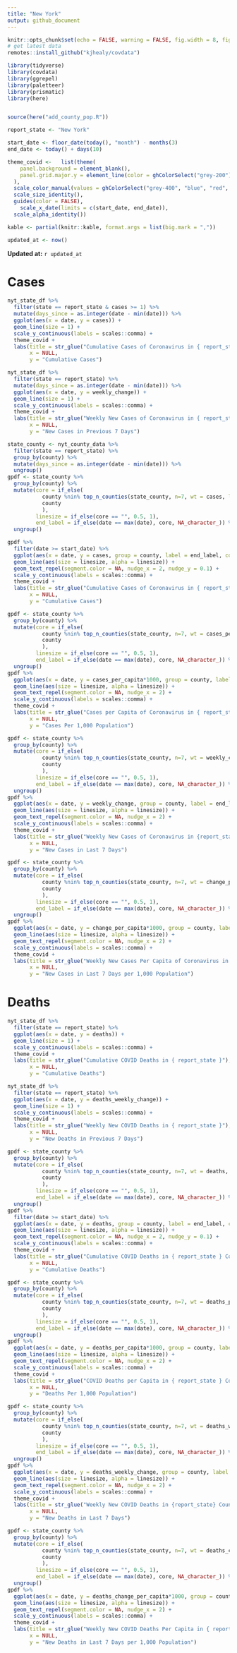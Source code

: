 ```yaml
---
title: "New York"
output: github_document
---
```


```r
knitr::opts_chunk$set(echo = FALSE, warning = FALSE, fig.width = 8, fig.height = 6, fig.retina = 4)
# get latest data
remotes::install_github("kjhealy/covdata")

library(tidyverse)
library(covdata)
library(ggrepel)
library(paletteer)
library(prismatic)
library(here)


source(here("add_county_pop.R"))

report_state <- "New York"

start_date <- floor_date(today(), "month") - months(3)
end_date <- today() + days(10)

theme_covid <-   list(theme(
    panel.background = element_blank(),
    panel.grid.major.y = element_line(color = ghColorSelect("grey-200"))
  ),
  scale_color_manual(values = ghColorSelect("grey-400", "blue", "red", "green", "yellow-800", "purple", "orange", "pink")),
  scale_size_identity(),
  guides(color = FALSE),
    scale_x_date(limits = c(start_date, end_date)),
  scale_alpha_identity())

kable <- partial(knitr::kable, format.args = list(big.mark = ","))

updated_at <- now()
```

**Updated at:** `r updated_at`

# Cases

```r
nyt_state_df %>% 
  filter(state == report_state & cases >= 1) %>% 
  mutate(days_since = as.integer(date - min(date))) %>% 
  ggplot(aes(x = date, y = cases)) +
  geom_line(size = 1) +
  scale_y_continuous(labels = scales::comma) +
  theme_covid +
  labs(title = str_glue("Cumulative Cases of Coronavirus in { report_state }"),
       x = NULL,
       y = "Cumulative Cases")
```

```r
nyt_state_df %>% 
  filter(state == report_state) %>% 
  mutate(days_since = as.integer(date - min(date))) %>% 
  ggplot(aes(x = date, y = weekly_change)) +
  geom_line(size = 1) +
  scale_y_continuous(labels = scales::comma) +
  theme_covid +
  labs(title = str_glue("Weekly New Cases of Coronavirus in { report_state }"),
       x = NULL,
       y = "New Cases in Previous 7 Days")
```

```r
state_county <- nyt_county_data %>% 
  filter(state == report_state) %>% 
  group_by(county) %>% 
  mutate(days_since = as.integer(date - min(date))) %>% 
  ungroup()
gpdf <- state_county %>% 
  group_by(county) %>% 
  mutate(core = if_else(
           county %nin% top_n_counties(state_county, n=7, wt = cases, label = county), "", 
           county 
           ),
         linesize = if_else(core == "", 0.5, 1),
         end_label = if_else(date == max(date), core, NA_character_)) %>% 
  ungroup()
```



```r
gpdf %>% 
  filter(date >= start_date) %>% 
  ggplot(aes(x = date, y = cases, group = county, label = end_label, color = core)) +
  geom_line(aes(size = linesize, alpha = linesize)) +
  geom_text_repel(segment.color = NA, nudge_x = 2, nudge_y = 0.1) +
  scale_y_continuous(labels = scales::comma) +
  theme_covid +
  labs(title = str_glue("Cumulative Cases of Coronavirus in { report_state } Counties"),
       x = NULL,
       y = "Cumulative Cases")
```

```r
gpdf <- state_county %>% 
  group_by(county) %>% 
  mutate(core = if_else(
           county %nin% top_n_counties(state_county, n=7, wt = cases_per_capita, label = county), "", 
           county 
           ),
         linesize = if_else(core == "", 0.5, 1),
         end_label = if_else(date == max(date), core, NA_character_)) %>% 
  ungroup()
gpdf %>% 
  ggplot(aes(x = date, y = cases_per_capita*1000, group = county, label = end_label, color = core)) +
  geom_line(aes(size = linesize, alpha = linesize)) +
  geom_text_repel(segment.color = NA, nudge_x = 2) +
  scale_y_continuous(labels = scales::comma) +
  theme_covid +
  labs(title = str_glue("Cases per Capita of Coronavirus in { report_state } Counties"),
       x = NULL,
       y = "Cases Per 1,000 Population")
```





```r
gpdf <- state_county %>% 
  group_by(county) %>% 
  mutate(core = if_else(
           county %nin% top_n_counties(state_county, n=7, wt = weekly_change, label = county), "", 
           county 
           ),
         linesize = if_else(core == "", 0.5, 1),
         end_label = if_else(date == max(date), core, NA_character_)) %>% 
  ungroup()
gpdf %>% 
  ggplot(aes(x = date, y = weekly_change, group = county, label = end_label, color = core)) +
  geom_line(aes(size = linesize, alpha = linesize)) +
  geom_text_repel(segment.color = NA, nudge_x = 2) +
  scale_y_continuous(labels = scales::comma) +
  theme_covid +
  labs(title = str_glue("Weekly New Cases of Coronavirus in {report_state} Counties"),
       x = NULL,
       y = "New Cases in Last 7 Days")
```


```r
gpdf <- state_county %>% 
  group_by(county) %>% 
  mutate(core = if_else(
           county %nin% top_n_counties(state_county, n=7, wt = change_per_capita, label = county), "", 
           county 
           ),
         linesize = if_else(core == "", 0.5, 1),
         end_label = if_else(date == max(date), core, NA_character_)) %>% 
  ungroup()
gpdf %>% 
  ggplot(aes(x = date, y = change_per_capita*1000, group = county, label = end_label, color = core)) +
  geom_line(aes(size = linesize, alpha = linesize)) +
  geom_text_repel(segment.color = NA, nudge_x = 2) +
  scale_y_continuous(labels = scales::comma) +
  theme_covid +
  labs(title = str_glue("Weekly New Cases Per Capita of Coronavirus in { report_state } Counties"),
       x = NULL,
       y = "New Cases in Last 7 Days per 1,000 Population")
```

# Deaths


```r
nyt_state_df %>% 
  filter(state == report_state) %>% 
  ggplot(aes(x = date, y = deaths)) +
  geom_line(size = 1) +
  scale_y_continuous(labels = scales::comma) +
  theme_covid +
  labs(title = str_glue("Cumulative COVID Deaths in { report_state }"),
       x = NULL,
       y = "Cumulative Deaths")
```

```r
nyt_state_df %>% 
  filter(state == report_state) %>% 
  ggplot(aes(x = date, y = deaths_weekly_change)) +
  geom_line(size = 1) +
  scale_y_continuous(labels = scales::comma) +
  theme_covid +
  labs(title = str_glue("Weekly New COVID Deaths in { report_state }"),
       x = NULL,
       y = "New Deaths in Previous 7 Days")
```



```r
gpdf <- state_county %>% 
  group_by(county) %>% 
  mutate(core = if_else(
           county %nin% top_n_counties(state_county, n=7, wt = deaths, label = county), "", 
           county 
           ),
         linesize = if_else(core == "", 0.5, 1),
         end_label = if_else(date == max(date), core, NA_character_)) %>% 
  ungroup()
gpdf %>% 
  filter(date >= start_date) %>% 
  ggplot(aes(x = date, y = deaths, group = county, label = end_label, color = core)) +
  geom_line(aes(size = linesize, alpha = linesize)) +
  geom_text_repel(segment.color = NA, nudge_x = 2, nudge_y = 0.1) +
  scale_y_continuous(labels = scales::comma) +
  theme_covid +
  labs(title = str_glue("Cumulative COVID Deaths in { report_state } Counties"),
       x = NULL,
       y = "Cumulative Deaths")
```

```r
gpdf <- state_county %>% 
  group_by(county) %>% 
  mutate(core = if_else(
           county %nin% top_n_counties(state_county, n=7, wt = deaths_per_capita, label = county), "", 
           county 
           ),
         linesize = if_else(core == "", 0.5, 1),
         end_label = if_else(date == max(date), core, NA_character_)) %>% 
  ungroup()
gpdf %>% 
  ggplot(aes(x = date, y = deaths_per_capita*1000, group = county, label = end_label, color = core)) +
  geom_line(aes(size = linesize, alpha = linesize)) +
  geom_text_repel(segment.color = NA, nudge_x = 2) +
  scale_y_continuous(labels = scales::comma) +
  theme_covid +                                                                                  
  labs(title = str_glue("COVID Deaths per Capita in { report_state } Counties"),
       x = NULL,
       y = "Deaths Per 1,000 Population")
```





```r
gpdf <- state_county %>% 
  group_by(county) %>% 
  mutate(core = if_else(
           county %nin% top_n_counties(state_county, n=7, wt = deaths_weekly_change, label = county), "", 
           county 
           ),
         linesize = if_else(core == "", 0.5, 1),
         end_label = if_else(date == max(date), core, NA_character_)) %>% 
  ungroup()
gpdf %>% 
  ggplot(aes(x = date, y = deaths_weekly_change, group = county, label = end_label, color = core)) +
  geom_line(aes(size = linesize, alpha = linesize)) +
  geom_text_repel(segment.color = NA, nudge_x = 2) +
  scale_y_continuous(labels = scales::comma) +
  theme_covid +
  labs(title = str_glue("Weekly New COVID Deaths in {report_state} Counties"),
       x = NULL,
       y = "New Deaths in Last 7 Days")
```


```r
gpdf <- state_county %>% 
  group_by(county) %>% 
  mutate(core = if_else(
           county %nin% top_n_counties(state_county, n=7, wt = deaths_change_per_capita, label = county), "", 
           county 
           ),
         linesize = if_else(core == "", 0.5, 1),
         end_label = if_else(date == max(date), core, NA_character_)) %>% 
  ungroup()
gpdf %>% 
  ggplot(aes(x = date, y = deaths_change_per_capita*1000, group = county, label = end_label, color = core)) +
  geom_line(aes(size = linesize, alpha = linesize)) +
  geom_text_repel(segment.color = NA, nudge_x = 2) +
  scale_y_continuous(labels = scales::comma) +
  theme_covid +
  labs(title = str_glue("Weekly New COVID Deaths Per Capita in { report_state } Counties"),
       x = NULL,
       y = "New Deaths in Last 7 Days per 1,000 Population")
```
